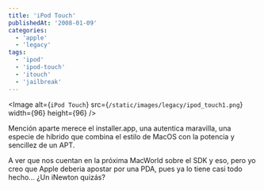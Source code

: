 ```yaml
---
title: 'iPod Touch'
publishedAt: '2008-01-09'
categories:
  - 'apple'
  - 'legacy'
tags:
  - 'ipod'
  - 'ipod-touch'
  - 'itouch'
  - 'jailbreak'
---
```


<Image
  alt={`iPod Touch`}
  src={`/static/images/legacy/ipod_touch1.png`}
  width={96}
  height={96}
/>

Mención aparte merece el installer.app, una autentica maravilla, una especie de híbrido que combina el estilo de MacOS con la potencia y sencillez de un APT.

A ver que nos cuentan en la próxima MacWorld sobre el SDK y eso, pero yo creo que Apple deberia apostar por una PDA, pues ya lo tiene casi todo hecho... ¿Un iNewton quizás?

